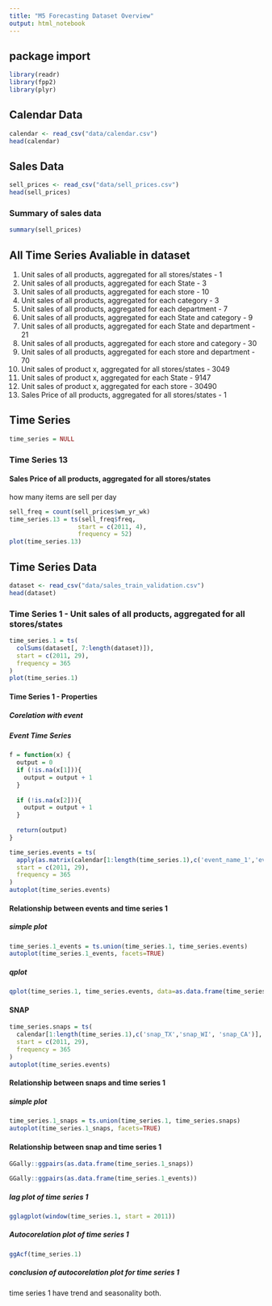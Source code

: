 ```yaml
---
title: "M5 Forecasting Dataset Overview"
output: html_notebook
---
```

## package import
```r
library(readr)
library(fpp2)
library(plyr)
```

## Calendar Data
```r
calendar <- read_csv("data/calendar.csv")
head(calendar)
```
## Sales Data
```r
sell_prices <- read_csv("data/sell_prices.csv")
head(sell_prices)
```
### Summary of sales data
```r
summary(sell_prices)
```
## All Time Series Avaliable in dataset
1. Unit sales of all products, aggregated for all stores/states - 1
2. Unit sales of all products, aggregated for each State - 3
3. Unit sales of all products, aggregated for each store - 10
4. Unit sales of all products, aggregated for each category - 3
5. Unit sales of all products, aggregated for each department - 7
6. Unit sales of all products, aggregated for each State and category - 9
7. Unit sales of all products, aggregated for each State and department - 21
8. Unit sales of all products, aggregated for each store and category - 30
9. Unit sales of all products, aggregated for each store and department - 70
10. Unit sales of product x, aggregated for all stores/states - 3049
11. Unit sales of product x, aggregated for each State - 9147
12. Unit sales of product x, aggregated for each store - 30490
13. Sales Price of all products, aggregated for all stores/states - 1

## Time Series
```r
time_series = NULL
```

### Time Series 13
#### Sales Price of all products, aggregated for all stores/states
how many items are sell per day
```r
sell_freq = count(sell_prices$wm_yr_wk)
time_series.13 = ts(sell_freq$freq,
                   start = c(2011, 4),
                   frequency = 52)
plot(time_series.13)
```
## Time Series Data
```r
dataset <- read_csv("data/sales_train_validation.csv")
head(dataset)
```
### Time Series 1 - Unit sales of all products, aggregated for all stores/states
```r
time_series.1 = ts(
  colSums(dataset[, 7:length(dataset)]),
  start = c(2011, 29),
  frequency = 365
)
plot(time_series.1)
```
#### Time Series 1 - Properties
##### Corelation with event
##### Event Time Series
```r
f = function(x) {
  output = 0
  if (!is.na(x[1])){
    output = output + 1
  }
  
  if (!is.na(x[2])){
    output = output + 1
  }
  
  return(output)
}

time_series.events = ts(
  apply(as.matrix(calendar[1:length(time_series.1),c('event_name_1','event_name_2')]), 1, f),
  start = c(2011, 29),
  frequency = 365
)
autoplot(time_series.events)
```
#### Relationship between events and time series 1
##### simple plot
```r
time_series.1_events = ts.union(time_series.1, time_series.events)
autoplot(time_series.1_events, facets=TRUE)
```
##### qplot
```r
qplot(time_series.1, time_series.events, data=as.data.frame(time_series.1_events))
```
#### SNAP
```r
time_series.snaps = ts(
  calendar[1:length(time_series.1),c('snap_TX','snap_WI', 'snap_CA')],
  start = c(2011, 29),
  frequency = 365
)
autoplot(time_series.events)
```
#### Relationship between snaps and time series 1
##### simple plot
```r
time_series.1_snaps = ts.union(time_series.1, time_series.snaps)
autoplot(time_series.1_snaps, facets=TRUE)
```
#### Relationship between snap and time series 1
```r
GGally::ggpairs(as.data.frame(time_series.1_snaps))
```
```r
GGally::ggpairs(as.data.frame(time_series.1_events))
```
##### lag plot of time series 1
```r
gglagplot(window(time_series.1, start = 2011))
```
##### Autocorelation plot of time series 1
```r
ggAcf(time_series.1)
```
##### conclusion of autocorelation plot for time series 1
time series 1 have trend and seasonality both.





































